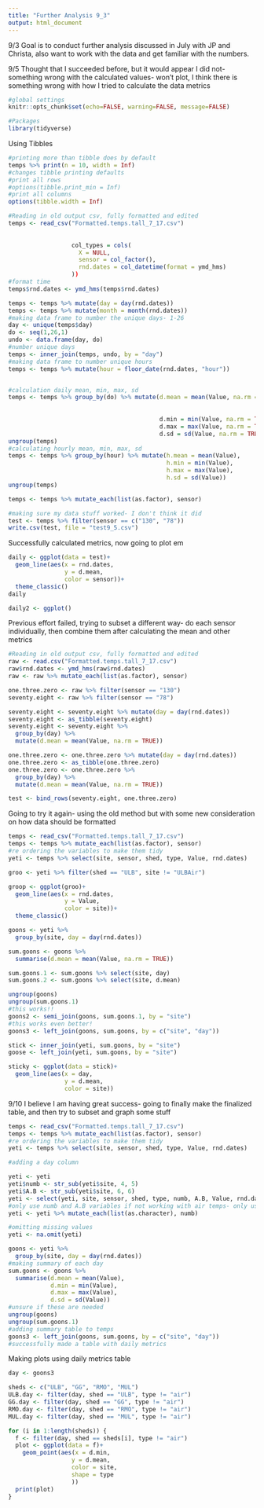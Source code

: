 ```yaml
---
title: "Further Analysis 9_3"
output: html_document
---
```


9/3
Goal is to conduct further analysis discussed in July with JP and Christa, also want to work with the data and get familiar with the numbers. 

9/5
Thought that I succeeded before, but it would appear I did not- something wrong with the calculated values- won't plot, I think there is something wrong with how I tried to calculate the data metrics
```r
#global settings
knitr::opts_chunk$set(echo=FALSE, warning=FALSE, message=FALSE)
```

```r
#Packages
library(tidyverse)
```

Using Tibbles
```r
#printing more than tibble does by default
temps %>% print(n = 10, width = Inf)
#changes tibble printing defaults
#print all rows
#options(tibble.print_min = Inf)
#print all columns
options(tibble.width = Inf)
```

```r
#Reading in old output csv, fully formatted and edited
temps <- read_csv("Formatted.temps.tall_7_17.csv")
                  
                  
                  col_types = cols(
                    X = NULL, 
                    sensor = col_factor(),
                    rnd.dates = col_datetime(format = ymd_hms)
                  ))
#format time
temps$rnd.dates <- ymd_hms(temps$rnd.dates)

temps <- temps %>% mutate(day = day(rnd.dates))
temps <- temps %>% mutate(month = month(rnd.dates))
#making data frame to number the unique days- 1-26
day <- unique(temps$day)
do <- seq(1,26,1)
undo <- data.frame(day, do)
#number unique days
temps <- inner_join(temps, undo, by = "day")
#making data frame to number unique hours
temps <- temps %>% mutate(hour = floor_date(rnd.dates, "hour"))


#calculation daily mean, min, max, sd
temps <- temps %>% group_by(do) %>% mutate(d.mean = mean(Value, na.rm = TRUE))
                                           
                                    
                                           d.min = min(Value, na.rm = TRUE),
                                           d.max = max(Value, na.rm = TRUE),
                                           d.sd = sd(Value, na.rm = TRUE))
ungroup(temps)
#calculating hourly mean, min, max, sd
temps <- temps %>% group_by(hour) %>% mutate(h.mean = mean(Value),
                                             h.min = min(Value),
                                             h.max = max(Value),
                                             h.sd = sd(Value))
ungroup(temps)

temps <- temps %>% mutate_each(list(as.factor), sensor)

#making sure my data stuff worked- I don't think it did
test <- temps %>% filter(sensor == c("130", "78"))
write.csv(test, file = "test9_5.csv")
```

Successfully calculated metrics, now going to plot em
```r
daily <- ggplot(data = test)+
  geom_line(aes(x = rnd.dates, 
                y = d.mean,
                color = sensor))+
  theme_classic()
daily

daily2 <- ggplot()
```

Previous effort failed, trying to subset a different way- do each sensor individually, then combine them after calculating the mean and other metrics
```r
#Reading in old output csv, fully formatted and edited
raw <- read.csv("Formatted.temps.tall_7_17.csv")
raw$rnd.dates <- ymd_hms(raw$rnd.dates)
raw <- raw %>% mutate_each(list(as.factor), sensor)

one.three.zero <- raw %>% filter(sensor == "130")
seventy.eight <- raw %>% filter(sensor == "78")

seventy.eight <- seventy.eight %>% mutate(day = day(rnd.dates))
seventy.eight <- as_tibble(seventy.eight)
seventy.eight <- seventy.eight %>% 
  group_by(day) %>% 
  mutate(d.mean = mean(Value, na.rm = TRUE))

one.three.zero <- one.three.zero %>% mutate(day = day(rnd.dates))
one.three.zero <- as_tibble(one.three.zero)
one.three.zero <- one.three.zero %>% 
  group_by(day) %>% 
  mutate(d.mean = mean(Value, na.rm = TRUE))

test <- bind_rows(seventy.eight, one.three.zero)
```

Going to try it again- using the old method but with some new consideration on how data should be formatted
```r
temps <- read_csv("Formatted.temps.tall_7_17.csv")
temps <- temps %>% mutate_each(list(as.factor), sensor)
#re ordering the variables to make them tidy
yeti <- temps %>% select(site, sensor, shed, type, Value, rnd.dates)

groo <- yeti %>% filter(shed == "ULB", site != "ULBAir")

groop <- ggplot(groo)+
  geom_line(aes(x = rnd.dates,
                y = Value,
                color = site))+
  theme_classic()

goons <- yeti %>% 
  group_by(site, day = day(rnd.dates))

sum.goons <- goons %>% 
  summarise(d.mean = mean(Value, na.rm = TRUE))

sum.goons.1 <- sum.goons %>% select(site, day)
sum.goons.2 <- sum.goons %>% select(site, d.mean)

ungroup(goons)
ungroup(sum.goons.1)
#this works!!
goons2 <- semi_join(goons, sum.goons.1, by = "site")
#this works even better!
goons3 <- left_join(goons, sum.goons, by = c("site", "day"))

stick <- inner_join(yeti, sum.goons, by = "site")
goose <- left_join(yeti, sum.goons, by = "site")

sticky <- ggplot(data = stick)+
  geom_line(aes(x = day,
                y = d.mean,
                color = site))

```

9/10
I believe I am having great success- going to finally make the finalized table, and then try to subset and graph some stuff
```r
temps <- read_csv("Formatted.temps.tall_7_17.csv")
temps <- temps %>% mutate_each(list(as.factor), sensor)
#re ordering the variables to make them tidy
yeti <- temps %>% select(site, sensor, shed, type, Value, rnd.dates)

#adding a day column

yeti <- yeti
yeti$numb <- str_sub(yeti$site, 4, 5)
yeti$A.B <- str_sub(yeti$site, 6, 6)
yeti <- select(yeti, site, sensor, shed, type, numb, A.B, Value, rnd.dates)
#only use numb and A.B variables if not working with air temps- only useful for plotting and subsetting stream sites
yeti <- yeti %>% mutate_each(list(as.character), numb)

#omitting missing values
yeti <- na.omit(yeti)

goons <- yeti %>% 
  group_by(site, day = day(rnd.dates))
#making summary of each day
sum.goons <- goons %>% 
  summarise(d.mean = mean(Value), 
            d.min = min(Value),
            d.max = max(Value),
            d.sd = sd(Value))
#unsure if these are needed
ungroup(goons)
ungroup(sum.goons.1)
#adding summary table to temps
goons3 <- left_join(goons, sum.goons, by = c("site", "day"))
#successfully made a table with daily metrics
```

Making plots using daily metrics table
```r
day <- goons3

sheds <- c("ULB", "GG", "RMO", "MUL")
ULB.day <- filter(day, shed == "ULB", type != "air")
GG.day <- filter(day, shed == "GG", type != "air")
RMO.day <- filter(day, shed == "RMO", type != "air")
MUL.day <- filter(day, shed == "MUL", type != "air")

for (i in 1:length(sheds)) {
  f <- filter(day, shed == sheds[i], type != "air")  
  plot <- ggplot(data = f)+
    geom_point(aes(x = d.min,
                  y = d.mean,
                  color = site,
                  shape = type
                  ))
  print(plot)
}
```

